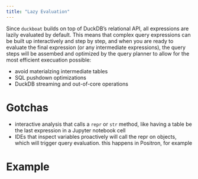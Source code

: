 ```yaml
---
title: "Lazy Evaluation"
---
```


Since `duckboat` builds on top of DuckDB's relational API, all expressions are lazily evaluated by default.
This means that complex query expressions can be built up interactively and step by step, and when you are ready to evaluate
the final expression (or any intermediate expressions), the query steps will be assembed and optimized by the query planner
to allow for the most efficient execuation possible:

- avoid materialzing intermediate tables
- SQL pushdown optimizations
- DuckDB streaming and out-of-core operations

# Gotchas

- interactive analysis that calls a `repr` or `str` method, like having a table be the last expression in a Jupyter notebook cell
- IDEs that inspect variables proactively will call the repr on objects, which will trigger query evaluation. this happens in Positron, for example


# Example


